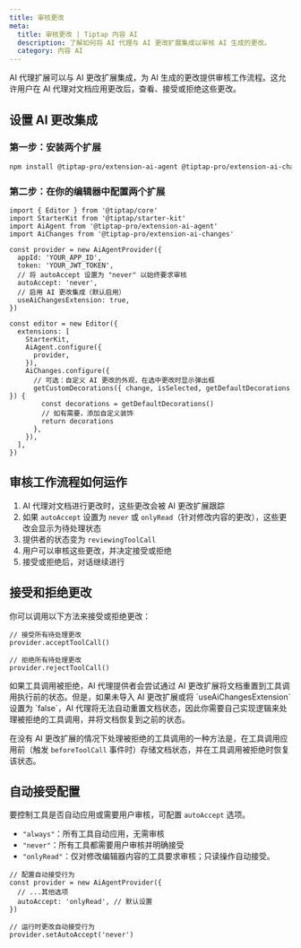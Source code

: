 ```yaml
---
title: 审核更改
meta:
  title: 审核更改 | Tiptap 内容 AI
  description: 了解如何将 AI 代理与 AI 更改扩展集成以审核 AI 生成的更改。
  category: 内容 AI
---
```



AI 代理扩展可以与 AI 更改扩展集成，为 AI 生成的更改提供审核工作流程。这允许用户在 AI 代理对文档应用更改后，查看、接受或拒绝这些更改。

## 设置 AI 更改集成

### 第一步：安装两个扩展

```bash
npm install @tiptap-pro/extension-ai-agent @tiptap-pro/extension-ai-changes
```

### 第二步：在你的编辑器中配置两个扩展

```tsx
import { Editor } from '@tiptap/core'
import StarterKit from '@tiptap/starter-kit'
import AiAgent from '@tiptap-pro/extension-ai-agent'
import AiChanges from '@tiptap-pro/extension-ai-changes'

const provider = new AiAgentProvider({
  appId: 'YOUR_APP_ID',
  token: 'YOUR_JWT_TOKEN',
  // 将 autoAccept 设置为 "never" 以始终要求审核
  autoAccept: 'never',
  // 启用 AI 更改集成（默认启用）
  useAiChangesExtension: true,
})

const editor = new Editor({
  extensions: [
    StarterKit,
    AiAgent.configure({
      provider,
    }),
    AiChanges.configure({
      // 可选：自定义 AI 更改的外观，在选中更改时显示弹出框
      getCustomDecorations({ change, isSelected, getDefaultDecorations }) {
        const decorations = getDefaultDecorations()
        // 如有需要，添加自定义装饰
        return decorations
      },
    }),
  ],
})
```

## 审核工作流程如何运作

1. AI 代理对文档进行更改时，这些更改会被 AI 更改扩展跟踪
2. 如果 `autoAccept` 设置为 `never` 或 `onlyRead`（针对修改内容的更改），这些更改会显示为待处理状态
3. 提供者的状态变为 `reviewingToolCall`
4. 用户可以审核这些更改，并决定接受或拒绝
5. 接受或拒绝后，对话继续进行

## 接受和拒绝更改

你可以调用以下方法来接受或拒绝更改：

```tsx
// 接受所有待处理更改
provider.acceptToolCall()

// 拒绝所有待处理更改
provider.rejectToolCall()
```

<Callout title="注意" variant="info">
  如果工具调用被拒绝，AI 代理提供者会尝试通过 AI 更改扩展将文档重置到工具调用执行前的状态。但是，如果未导入 AI 更改扩展或将 `useAiChangesExtension` 设置为 `false`，AI 代理将无法自动重置文档状态，因此你需要自己实现逻辑来处理被拒绝的工具调用，并将文档恢复到之前的状态。
</Callout>

在没有 AI 更改扩展的情况下处理被拒绝的工具调用的一种方法是，在工具调用应用前（触发 `beforeToolCall` 事件时）存储文档状态，并在工具调用被拒绝时恢复该状态。

## 自动接受配置

要控制工具是否自动应用或需要用户审核，可配置 `autoAccept` 选项。

- `"always"`：所有工具自动应用，无需审核
- `"never"`：所有工具都需要用户审核并明确接受
- `"onlyRead"`：仅对修改编辑器内容的工具要求审核；只读操作自动接受。

```tsx
// 配置自动接受行为
const provider = new AiAgentProvider({
  // ...其他选项
  autoAccept: 'onlyRead', // 默认设置
})

// 运行时更改自动接受行为
provider.setAutoAccept('never')
```
